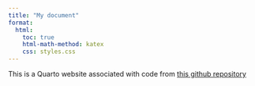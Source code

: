 ```yaml
---
title: "My document"
format:
  html:
    toc: true
    html-math-method: katex
    css: styles.css
---
```


This is a Quarto website associated with code from [this github repository](https://github.com/jtsuvile/starwars_analysis)